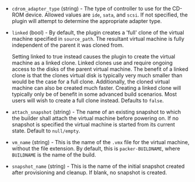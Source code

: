 <!-- Code generated from the comments of the Config struct in builder/vmware/vmx/config.go; DO NOT EDIT MANUALLY -->

- `cdrom_adapter_type` (string) - The type of controller to use for the CD-ROM device. Allowed values are
  `ide`, `sata`, and `scsi`. If not specified, the plugin will attempt to
  determine the appropriate adapter type.

- `linked` (bool) - By default, the plugin creates a 'full' clone of the virtual machine
  specified in `source_path`. The resultant virtual machine is fully
  independent of the parent it was cloned from.
  
  Setting linked to true instead causes the plugin to create the virtual
  machine as a linked clone. Linked clones use and require ongoing
  access to the disks of the parent virtual machine. The benefit of a
  linked clone is that the clones virtual disk is typically very much
  smaller than would be the case for a full clone. Additionally, the
  cloned virtual machine can also be created much faster. Creating a
  linked clone will typically only be of benefit in some advanced build
  scenarios. Most users will wish to create a full clone instead.
  Defaults to `false`.

- `attach_snapshot` (string) - The name of an existing snapshot to which the builder shall attach the
  virtual machine before powering on. If no snapshot is specified the
  virtual machine is started from its current state.  Default to
  `null/empty`.

- `vm_name` (string) - This is the name of the `.vmx` file for the virtual machine, without
  the file extension. By default, this is `packer-BUILDNAME`, where
  `BUILDNAME` is the name of the build.

- `snapshot_name` (string) - This is the name of the initial snapshot created after provisioning and
  cleanup. If blank, no snapshot is created.

<!-- End of code generated from the comments of the Config struct in builder/vmware/vmx/config.go; -->
